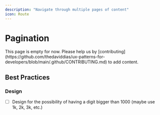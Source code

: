 ```yaml
---
description: "Navigate through multiple pages of content"
icon: Route
---
```



# Pagination

<Callout type="warning">
  This page is empty for now. Please help us by
  [contributing](https://github.com/thedaviddias/ux-patterns-for-developers/blob/main/.github/CONTRIBUTING.md)
  to add content.
</Callout>

## Best Practices

### Design

- [ ] Design for the possibility of having a digit bigger than 1000 (maybe use 1k, 2k, 3k, etc.)
